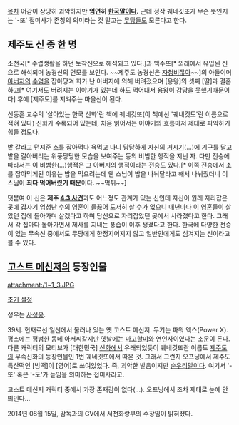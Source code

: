 [[목차]]
어감이 상당히 괴악하지만 '''엄연히 [[한국말]]이다.''' 근데 정작 궤네깃또가 무슨 뜻인지는 '-또' 접미사가 존칭의 의미라는 것 말고는 [[무당]]들도 모른다고 한다.

== 제주도 신 중 한 명 ==
소천국[* 수렵생활을 하던 토착신으로 해석되고 있다.]과 백주또[* 외래에서 유입된 신으로 해석되며 농경신의 면모를 보인다. ~~제주도 농경신은 [[자청비]]잖아~~]의 아들이며 [[아버지]]의 [[수염]]을 잡아당겨 화가 난 아버지에 의해 버려졌으며 [용왕]의 셋째 [딸]과 결혼하고[* 여기서도 버려지는 이야기가 있는데 하도 먹어대서 용왕이 감당을 못했기때문이다] 후에 [제주도]를 지켜주는 마을신이 된다.

신동흔 교수의 '살아있는 한국 신화'란 책에 궤네깃또(이 책에선 '궤내깃도'란 이름으로 적혀 있다) 신화가 수록되어 있는데, 처음 읽어서는 이야기의 흐름마저 제대로 파악하기 힘들 정도다.

밭 갈라고 던져준 [[소]]를 잡아먹다 욕먹고 나니 당당하게 자신의 [[자지|거시기]](...)에 기구를 달고 밭을 갈아버리는 위풍당당한 모습을 보여주는 등의 비범한 행적을 지닌 자. 다만 전승에 따라서는 이 비범한(...)행적은 그 아버지의 행적이라는 전승도 있다.[* 이쪽 전승에서 소를 잡아먹게된 이유는 밥을 먹으려는데 웬 스님이 밥을 나눠달라고 해서 나눠줬더니 이 스님이 '''죄다 먹어버렸기 때문'''이다. ~~먹튀~~]

덧붙여 이 신은 '''제주 [[4.3 사건]]'''과도 어느정도 관계가 있는 신인데 자신이 원래 자리잡은 곳에 갑자기 엄청난 수의 영혼이 들끓어 도저히 살 수가 없으니 매년마다 이 영혼들이 살았던 집에 돌아가며 살겠다고 하며 당신으로 자리잡았던 곳에서 사라졌다고 한다. 그래서 각 집마다 돌아가면서 제사를 지내는 풍습이 이후 생겼다고 한다. 한국에 다양한 전승이 있는 무속신 중에서도 무당에게 한정지어지지 않고 일반인에게도 섬겨지는 신이라고 볼 수 있다.

== [[고스트 메신저]]의 등장인물 ==
attachment:/1~1_3.JPG

[http://pds15.egloos.com/pds/200909/30/64/b0057764_4ac32b880ad1c.jpg 초기 설정]

성우는 [[사성웅]].

39세. 현재로선 일선에서 물러나 있는 옛 고스트 메신저. 무기는 파워 엑스(Power X).
평소에는 평범한 동네 아저씨같지만 옛날에는 [[마고|마고할미]]와 연인사이였다는 소문이 돈다. 다른 캐릭터의 모티브가 [대한민국] [[신화]]에서 유래되었듯이 궤네깃또란 이름도 [[제주도]]의 무속신화의 등장인물인 1번 궤네깃또에서 따온 것. 그래서 그런지 오프닝에서 제주도 특산떡인 [빙떡]이 [영어]로 쓰여있었다. 즉, 괴악한 발음이지만 [[순우리말]]이다. 여기서 '-또' 혹은 '-도'가 높임을 의미하는 접미사라고.

고스트 메신저 캐릭터 중에서 가장 존재감이 없다(...). 오프닝에서 조차 제대로 눈에 안 띄인다...

2014년 08월 15일, 감독과의 GV에서 서천화랑부의 수장임이 밝혀졌다.



